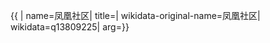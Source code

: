 {{ {{{1|PRC admin/showdata}}}|
name=凤凰社区|
title=|
wikidata-original-name=凤凰社区|
wikidata=q13809225|
arg={{{arg|}}}}}